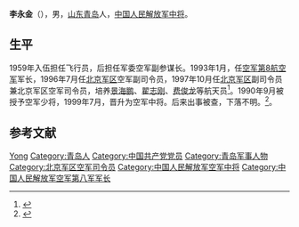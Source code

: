 {{otheruses|subject=中国人民解放军中将|other=名为李永金的其他人物|李永金}}

'''李永金'''（{{bd|1941年|||catIdx=}}），男，[[山东|山东]][[青岛市|青岛]]人，[[中国人民解放军中将|中国人民解放军中将]]。

== 生平 ==
1959年入伍担任飞行员，后担任军委空军副参谋长。1993年1月，任[[中国人民解放军空军第八军|空军第8航空军]]军长，1996年7月任[[北京军区|北京军区]]空军副司令员，1997年10月任[[北京军区|北京军区]]副司令员兼北京军区空军司令员，培养[[景海鹏|景海鹏]]、[[翟志刚|翟志刚]]、[[费俊龙|费俊龙]]等航天员<ref>{{cite news|title=青岛籍老将军李永金：航天员都是他带的兵|url=http://news.iqilu.com/shandong/shandonggedi/20120708/1266681.shtml|accessdate=2014-01-01|newspaper=齐鲁网|archive-date=2019-08-14|archive-url=https://web.archive.org/web/20190814211255/http://news.iqilu.com/shandong/shandonggedi/20120708/1266681.shtml|dead-url=no}}</ref>。1990年9月被授予空军少将，1999年7月，晋升为空军中将。后来出事被查，下落不明。<ref>{{cite news|title=李永金|url=http://www.qkwtzx.cn/articleinfo/detail_9_108_268.html|accessdate=2014-01-01|newspaper=青岛开发区文化新闻出版局|deadurl=yes|archiveurl=https://web.archive.org/web/20140102200201/http://www.qkwtzx.cn/articleinfo/detail_9_108_268.html|archivedate=2014-01-02}}</ref>。

== 参考文献 ==
{{reflist}}

{{start box}}
{{s-mil}}
{{succession box|[[乔清晨|乔清晨]]|[[景文春|景文春]]|[[中国人民解放军|中国人民解放军]][[北京军区空军|北京军区空军]]司令员|1997年11月-2004年12月}}
{{end box}}

{{中国军事人物小作品}}

{{Authority control}}
{{DEFAULTSORT:Li李}}
[[Category:李姓|Yong]]
[[Category:青岛人|Category:青岛人]]
[[Category:中国共产党党员|Category:中国共产党党员]]
[[Category:青岛军事人物|Category:青岛军事人物]]
[[Category:北京军区空军司令员|Category:北京军区空军司令员]]
[[Category:中国人民解放军空军中将|Category:中国人民解放军空军中将]]
[[Category:中国人民解放军空军第八军军长|Category:中国人民解放军空军第八军军长]]